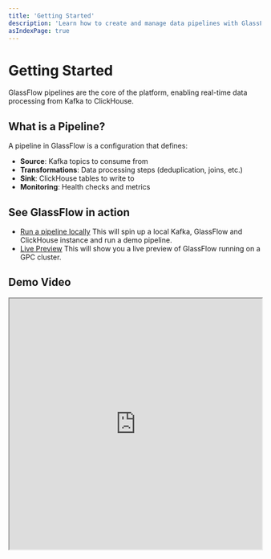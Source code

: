 ```yaml
---
title: 'Getting Started'
description: 'Learn how to create and manage data pipelines with GlassFlow'
asIndexPage: true
---
```


# Getting Started

GlassFlow pipelines are the core of the platform, enabling real-time data processing from Kafka to ClickHouse.

## What is a Pipeline?

A pipeline in GlassFlow is a configuration that defines:

- **Source**: Kafka topics to consume from
- **Transformations**: Data processing steps (deduplication, joins, etc.)
- **Sink**: ClickHouse tables to write to
- **Monitoring**: Health checks and metrics

## See GlassFlow in action

- [Run a pipeline locally](/getting-started/demo)
  This will spin up a local Kafka, GlassFlow and ClickHouse instance and run a demo pipeline.
- [Live Preview](/getting-started/live-preview)
  This will show you a live preview of GlassFlow running on a GPC cluster.

## Demo Video

<iframe
  src="https://www.youtube.com/embed/tbrWqYHCCpI"
  title="GlassFlow Demo"
  width="100%"
  height="500"
  style={{
    aspectRatio: '16/9',
    maxWidth: '100%',
    margin: '2rem 0',
    border: 'none',
    borderRadius: '8px'
  }}
  allow="accelerometer; autoplay; clipboard-write; encrypted-media; gyroscope; picture-in-picture"
  allowFullScreen
/>

## Next Steps

Ready to get started? Check out these resources:

- [Installation](/installation) - Learn how to install GlassFlow
- [Usage Guide](/usage-guide) - Learn how to build your first pipeline